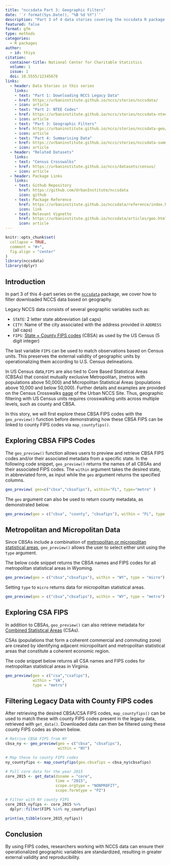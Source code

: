 ```yaml
---
title: "nccsdata Part 3: Geographic Filters"
date: '`r format(Sys.Date(), "%B %d %Y")`'
description: "Part 3 of 4 data stories covering the nccsdata R package. This story focuses on working with Census FIPS codes."
featured: false
format: gfm
type: methods
categories:
  - R packages
author:
  - id: thiya
citation: 
  container-title: National Center for Charitable Statistics
  volume: 1
  issue: 1
  doi: 10.5555/12345678
links:
  - header: Data Stories in this series
    links:
    - text: "Part 1: Downloading NCCS Legacy Data"
    - href: https://urbaninstitute.github.io/nccs/stories/nccsdata/
    - icon: article
    - text: "Part 2: NTEE Codes"
    - href: https://urbaninstitute.github.io/nccs/stories/nccsdata-ntee/
    - icon: article
    - text: "Part 3: Geographic Filters"
    - href: https://urbaninstitute.github.io/nccs/stories/nccsdata-geo/
    - icon: article
    - text: "Part 4: Summarising Data"
    - href: https://urbaninstitute.github.io/nccs/stories/nccsdata-summary/
    - icon: article
  - header: "Related Datasets"
    links:
    - text: "Census Crosswalks"  
    - href: https://urbaninstitute.github.io/nccs/datasets/census/
    - icon: article
  - header: Package Links
    links:
    - text: Github Repository
      href: https://github.com/UrbanInstitute/nccsdata
      icon: github
    - text: Package Reference
      href: https://urbaninstitute.github.io/nccsdata/reference/index.html
      icon: link
    - text: Relevant Vignette
      href: https://urbaninstitute.github.io/nccsdata/articles/geo.html
      icon: article
---
```


```r
knitr::opts_chunk$set(
  collapse = TRUE,
  comment = "#>",
  fig.align = "center"
)
library(nccsdata)
library(dplyr)
```

## Introduction

In part 3 of this 4-part series on the [`nccsdata`](https://urbaninstitute.github.io/nccsdata/) package, we cover how to filter downloaded NCCS data based on geography.

Legacy NCCS data consists of several geographic variables such as:

 * `STATE`: 2 letter state abbreviation (all caps)
 * `CITY`: Name of the city associated with the address provided in `ADDRESS` (all caps)
 * `FIPS`: [State + County FIPS codes](https://transition.fcc.gov/oet/info/maps/census/fips/fips.txt) (CBSA) as used by the US Census (5 digit integer)
 
The last variable `FIPS` can be used to match observations based on Census units. This preserves the external validity of geographic units by operationalizing them according to U.S. Census delineations.

In US Census data,`FIPS` are also tied to Core Based Statistical Areas (CBSAs) that consist mutually exclusive Metropolitan, (metros with populations above 50,000) and Micropolitan Statistical Areas (populations above 10,000 and below 50,000). Further details and examples are provided on the Census Crosswalks [page](https://urbaninstitute.github.io/nccs/datasets/census/) of the Urban NCCS Site. Thus, geographic filtering with US Census units requires crosswalking units across multiple levels, such as county and CBSA.

In this story, we will first explore these CBSA FIPS codes with the `geo_preview()` function before demonstrating how these CBSA FIPS can be linked to county FIPS codes via `map_countyfips()`.

## Exploring CBSA FIPS Codes

The `geo_preview()` function allows users to preview and retrieve CBSA FIPS codes and/or their associated metadata from a specific state. In the following code snippet, `geo_preview()` returns the names of all CBSAs and their associated FIPS codes. The `within` argument takes the desired state, in abbreviated form, as input while the `geo` argument returns the specified columns.

```r
geo_preview( geo=c("cbsa","cbsafips"), within="FL", type="metro" )
```

The `geo` argument can also be used to return county metadata, as demonstrated below.

```r
geo_preview(geo = c("cbsa", "county", "cbsafips"), within = "FL", type = "metro")
```

## Metropolitan and Micropolitan Data

Since CBSAs include a combination of [metropolitan or micropolitan statistical areas](https://www.census.gov/programs-surveys/metro-micro/about.html), `geo_preview()` allows the user to select either unit using the `type` argument.

The below code snippet returns the CBSA names and FIPS codes for all metropolitan statistical areas in Wyoming.

```r
geo_preview(geo = c("cbsa","cbsafips"), within = "WY", type = "micro")
```

Setting `type` to `micro` returns data for micropolitan statistical areas.

```r
geo_preview(geo = c("cbsa","cbsafips"), within = "WY", type = "metro")
```

## Exploring CSA FIPS

In addition to CBSAs, `geo_preview()` can also retrieve metadata for [Combined Statistical Areas](https://en.wikipedia.org/wiki/Combined_statistical_area) (CSAs).

CSAs (populations that form a coherent commercial and commuting zone) are created by identifying adjacent micropolitant and metropolitan statistical areas that constitute a coherent economic region.

The code snippet below returns all CSA names and FIPS codes for metropolitan statistical areas in Virginia.

```r
geo_preview(geo = c("csa","csafips"), 
            within = "VA", 
            type = "metro")
```

## Filtering Legacy Data with County FIPS codes

After retrieving the desired CBSA/CSA FIPS codes, `map_countyfips()` can be used to match these with county FIPS codes present in the legacy data, retrieved with `get_data()`. Downloaded data can then be filtered using these county FIPS codes as shown below.

```r
# Retrive CBSA FIPS from NY
cbsa_ny <- geo_preview(geo = c("cbsa", "cbsafips"), 
                       within = "NY")

# Map these to county FIPS codes
ny_countyfips <- map_countyfips(geo.cbsafips = cbsa_ny$cbsafips)

# Pull core data for the year 2015
core_2015 <- get_data(dsname = "core",
                      time = "2015",
                      scope.orgtype = "NONPROFIT",
                      scope.formtype = "PZ")

# Filter with NY county FIPS
core_2015_nyfips <- core_2015 %>% 
  dplyr::filter(FIPS %in% ny_countyfips)

print(as_tibble(core_2015_nyfips))
```

## Conclusion

By using FIPS codes, researchers working with NCCS data can ensure their operationalized geographic variables are standardized, resulting in greater external validity and reproducibility. 

